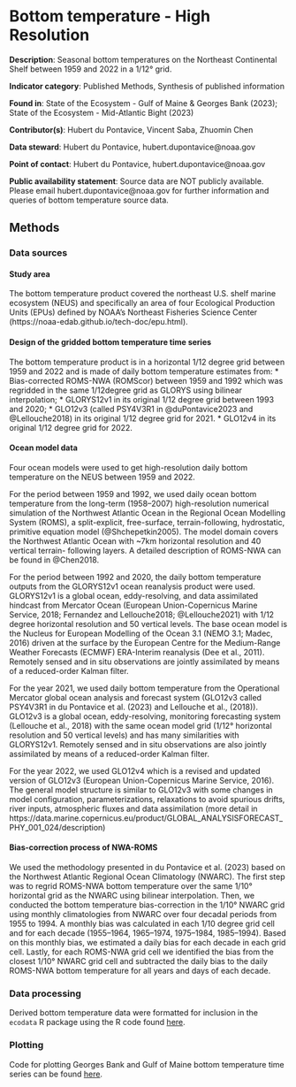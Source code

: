 # Bottom temperature - High Resolution

**Description**: Seasonal bottom temperatures on the Northeast Continental Shelf between 1959 and 2022 in a 1/12° grid. 

**Indicator category**: Published Methods, Synthesis of published information

**Found in**: State of the Ecosystem - Gulf of Maine & Georges Bank (2023); State of the Ecosystem - Mid-Atlantic Bight (2023)

**Contributor(s)**: Hubert du Pontavice, Vincent Saba, Zhuomin Chen

**Data steward**: Hubert du Pontavice, hubert.dupontavice@noaa.gov

**Point of contact**: Hubert du Pontavice, hubert.dupontavice@noaa.gov

**Public availability statement**: Source data are NOT publicly available. Please email hubert.dupontavice@noaa.gov for further information and queries of bottom temperature source data.

## Methods

### Data sources

#### Study area

The bottom temperature product covered the northeast U.S. shelf marine ecosystem (NEUS) and specifically an area of four Ecological Production Units (EPUs) defined by NOAA's Northeast Fisheries Science Center (https://noaa-edab.github.io/tech-doc/epu.html).

#### Design of the gridded bottom temperature time series

The bottom temperature product is in a horizontal 1/12 degree grid between 1959 and 2022 and is made of daily bottom temperature estimates from:
* Bias-corrected ROMS-NWA (ROMScor) between 1959 and 1992 which was regridded
in the same 1/12degree grid as GLORYS using bilinear interpolation;
* GLORYS12v1 in its original 1/12 degree grid between 1993 and 2020;
* GLO12v3 (called PSY4V3R1 in @duPontavice2023 and @Lellouche2018)
in its original 1/12 degree grid for 2021.
* GLO12v4 in its original 1/12 degree grid for 2022.

#### Ocean model data

Four ocean models were used to get high-resolution daily bottom temperature on the NEUS between 1959 and 2022.

For the period between 1959 and 1992, we used daily ocean bottom temperature from the long-term (1958–2007) high-resolution numerical simulation of the Northwest Atlantic Ocean in the Regional Ocean Modelling System (ROMS), a split-explicit, free-surface, terrain-following, hydrostatic, primitive equation model (@Shchepetkin2005). The model domain covers the Northwest Atlantic Ocean with ~7km horizontal resolution and 40 vertical terrain- following layers. A detailed description of ROMS-NWA can be found in @Chen2018.

For the period between 1992 and 2020, the daily bottom temperature outputs from the GLORYS12v1 ocean reanalysis product were used. GLORYS12v1 is a global ocean, eddy-resolving, and data assimilated hindcast from Mercator Ocean (European Union-Copernicus Marine Service, 2018; Fernandez and Lellouche2018; @Lellouche2021) with 1/12 degree horizontal resolution and 50 vertical levels. The base ocean model is the Nucleus for European Modelling of the Ocean 3.1 (NEMO 3.1; Madec, 2016) driven at the surface by the European Centre for the Medium-Range Weather Forecasts (ECMWF) ERA-Interim reanalysis (Dee et al., 2011). Remotely sensed and in situ observations are jointly assimilated by means of a reduced-order Kalman filter.

For the year 2021, we used daily bottom temperature from the Operational Mercator global ocean analysis and forecast system (GLO12v3 called PSY4V3R1 in du Pontavice et al. (2023) and Lellouche et al., (2018)). GLO12v3 is a global ocean, eddy-resolving, monitoring forecasting system (Lellouche et al., 2018) with the same ocean model grid (1/12° horizontal resolution and 50 vertical levels) and has many similarities with GLORYS12v1. Remotely sensed and in situ observations are also jointly assimilated by means of a reduced-order Kalman filter.

For the year 2022, we used GLO12v4 which is a revised and updated version of GLO12v3 (European Union-Copernicus Marine Service, 2016). The general model structure is similar to GLO12v3 with some changes in model configuration, parameterizations, relaxations to avoid spurious drifts, river inputs, atmospheric fluxes and data assimilation (more detail in https://data.marine.copernicus.eu/product/GLOBAL_ANALYSISFORECAST_PHY_001_024/description)

#### Bias-correction process of NWA-ROMS

We used the methodology presented in du Pontavice et al. (2023) based on the Northwest Atlantic Regional Ocean Climatology (NWARC). The first step was to regrid ROMS-NWA bottom temperature over the same 1/10° horizontal grid as the NWARC using bilinear interpolation. Then, we conducted the bottom temperature bias-correction in the 1/10° NWARC grid using monthly climatologies from NWARC over four decadal periods from 1955 to 1994. A monthly bias was calculated in each 1/10 degree grid cell and for each decade (1955–1964, 1965–1974, 1975–1984, 1985–1994). Based on this monthly bias, we estimated a daily bias for each decade in each grid cell. Lastly, for each ROMS-NWA grid cell we identified the bias from the closest 1/10° NWARC grid cell and subtracted the daily bias to the daily ROMS-NWA bottom temperature for all years and days of each decade.

### Data processing

Derived bottom temperature data were formatted for inclusion in the `ecodata` R package using the R code found [here](https://github.com/NOAA-EDAB/ecodata/blob/master/data-raw/get_bottom_temp_comp.R). 

### Plotting

Code for plotting Georges Bank and Gulf of Maine bottom temperature time series can be found [here](https://github.com/NOAA-EDAB/ecodata/blob/master/chunk-scripts/LTL.Rmd-NE-seasonal-bt-anom.R). 

```r

```
